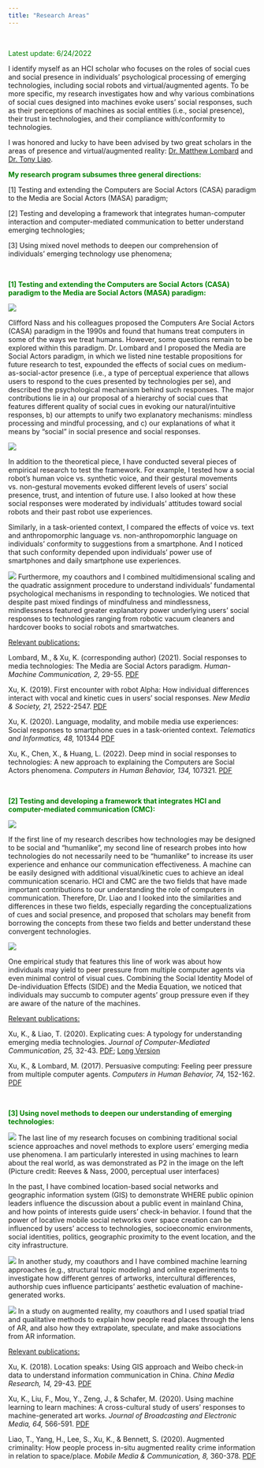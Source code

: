 ```yaml
---
title: "Research Areas"
---
```


&nbsp;
&nbsp;

<font color="green">Latest update: 6/24/2022</font>

I identify myself as an HCI scholar who focuses on the roles of social cues and social presence in individuals’ psychological processing of emerging technologies, including social robots and virtual/augmented agents. To be more specific, my research investigates how and why various combinations of social cues designed into machines evoke users’ social responses, such as their perceptions of machines as social entities (i.e., social presence), their trust in technologies, and their compliance with/conformity to technologies. 

I was honored and lucky to have been advised by two great scholars in the areas of presence and virtual/augmented reality: [Dr. Matthew Lombard](https://klein.temple.edu/faculty/matthew-lombard) and [Dr. Tony Liao](https://www.uhcougarlab.com/aboutus). 

<font color="green">**My research program subsumes three general directions:**</font>

[1] Testing and extending the Computers are Social Actors (CASA) paradigm to the Media are Social Actors (MASA) paradigm;

[2] Testing and developing a framework that integrates human-computer interaction and computer-mediated communication to better understand emerging technologies;

[3] Using mixed novel methods to deepen our comprehension of individuals’ emerging technology use phenomena;

&nbsp;
&nbsp;

<font color="green">**[1] Testing and extending the Computers are Social Actors (CASA) paradigm to the Media are Social Actors (MASA) paradigm:**</font>

![](images/masa2.png)

Clifford Nass and his colleagues proposed the Computers Are Social Actors (CASA) paradigm in the 1990s and found that humans treat computers in some of the ways we treat humans. However, some questions remain to be explored within this paradigm. Dr. Lombard and I proposed the Media are Social Actors paradigm, in which we listed nine testable propositions for future research to test, expounded the effects of social cues on medium-as-social-actor presence (i.e., a type of perceptual experience that allows users to respond to the cues presented by technologies per se), and described the psychological mechanism behind such responses. The major contributions lie in a) our proposal of a hierarchy of social cues that features different quality of social cues in evoking our natural/intuitive responses, b) our attempts to unify two explanatory mechanisms: mindless processing and mindful processing, and c) our explanations of what it means by “social” in social presence and social responses. 

![](images/robot.png)

In addition to the theoretical piece, I have conducted several pieces of empirical research to test the framework. For example, I tested how a social robot’s human voice vs. synthetic voice, and their gestural movements vs. non-gestural movements evoked different levels of users’ social presence, trust, and intention of future use. I also looked at how these social responses were moderated by individuals’ attitudes toward social robots and their past robot use experiences. 
 
Similarly, in a task-oriented context, I compared the effects of voice vs. text and anthropomorphic language vs. non-anthropomorphic language on individuals’ conformity to suggestions from a smartphone. And I noticed that such conformity depended upon individuals’ power use of smartphones and daily smartphone use experiences. 
 
![](images/multidimensional.png)
Furthermore, my coauthors and I combined multidimensional scaling and the quadratic assignment procedure to understand individuals’ fundamental psychological mechanisms in responding to technologies. We noticed that despite past mixed findings of mindfulness and mindlessness, mindlessness featured greater explanatory power underlying users’ social responses to technologies ranging from robotic vacuum cleaners and hardcover books to social robots and smartwatches. 


<u>Relevant publications:</u>

Lombard, M., & Xu, K. (corresponding author) (2021). Social responses to media technologies: The Media are Social Actors paradigm. *Human-Machine Communication, 2,* 29-55. [PDF](publications/Lombard & Xu 2021 Social Responses to Media Technologies in the 21st Century_ The M.pdf)

Xu, K. (2019). First encounter with robot Alpha: How individual differences interact with vocal and kinetic cues in users’ social responses. *New Media & Society, 21,* 2522-2547. [PDF](publications/Xu 2019 Robot alpha.pdf)

Xu, K. (2020). Language, modality, and mobile media use experiences: Social responses to smartphone cues in a task-oriented context. *Telematics and Informatics, 48,* 101344 [PDF](publications/Xu 2020 Mobile phone study.pdf)

Xu, K., Chen, X., & Huang, L. (2022). Deep mind in social responses to technologies: A new approach to explaining the Computers are Social Actors phenomena. *Computers in Human Behavior, 134,* 107321. [PDF](publications/Xu et al. 2022 Deep mind in social responses.pdf)

&nbsp;
&nbsp;

<font color="green">**[2] Testing and developing a framework that integrates HCI and computer-mediated communication (CMC):**</font>

![](images/JCMC.png)

If the first line of my research describes how technologies may be designed to be social and “humanlike”, my second line of research probes into how technologies do not necessarily need to be “humanlike” to increase its user experience and enhance our communication effectiveness. A machine can be easily designed with additional visual/kinetic cues to achieve an ideal communication scenario. HCI and CMC are the two fields that have made important contributions to our understanding the role of computers in communication. Therefore, Dr. Liao and I looked into the similarities and differences in these two fields, especially regarding the conceptualizations of cues and social presence, and proposed that scholars may benefit from borrowing the concepts from these two fields and better understand these convergent technologies. 
 
![](images/SIDEme.png)

One empirical study that features this line of work was about how individuals may yield to peer pressure from multiple computer agents via even minimal control of visual cues. Combining the Social Identity Model of De-individuation Effects (SIDE) and the Media Equation, we noticed that individuals may succumb to computer agents’ group pressure even if they are aware of the nature of the machines. 


<u>Relevant publications:</u>

Xu, K., & Liao, T. (2020). Explicating cues: A typology for understanding emerging media technologies. *Journal of Computer-Mediated Communication, 25,* 32-43. [PDF](publications/Xu & Liao Explicating Cues JCMC.pdf); [Long Version](publications/ICA paper 5.30 Kun & Tony.pdf) 

Xu, K., & Lombard, M. (2017). Persuasive computing: Feeling peer pressure from multiple computer agents. *Computers in Human Behavior, 74,* 152-162. [PDF](publications/Xu_Lombard_Persuasive computing.pdf)

&nbsp;
&nbsp;

<font color="green">**[3] Using novel methods to deepen our understanding of emerging technologies:**</font>

![](images/Reevespicture.png)
The last line of my research focuses on combining traditional social science approaches and novel methods to explore users’ emerging media use phenomena. I am particularly interested in using machines to learn about the real world, as was demonstrated as P2 in the image on the left (Picture credit: Reeves & Nass, 2000, perceptual user interfaces)

In the past, I have combined location-based social networks and geographic information system (GIS) to demonstrate WHERE public opinion leaders influence the discussion about a public event in mainland China, and how points of interests guide users’ check-in behavior. I found that the power of locative mobile social networks over space creation can be influenced by users’ access to technologies, socioeconomic environments, social identities, politics, geographic proximity to the event location, and the city infrastructure. 
 
![](images/stm.png)
In another study, my coauthors and I have combined machine learning approaches (e.g., structural topic modeling) and online experiments to investigate how different genres of artworks, intercultural differences, authorship cues influence participants’ aesthetic evaluation of machine-generated works. 
 
![](images/AR map.png)
In a study on augmented reality, my coauthors and I used spatial triad and qualitative methods to explain how people read places through the lens of AR, and also how they extrapolate, speculate, and make associations from AR information. 

<u>Relevant publications:</u>

Xu, K. (2018). Location speaks: Using GIS approach and Weibo check-in data to understand information communication in China. *China Media Research, 14,* 29-43. [PDF](publications/Xu Location speaks.pdf) 

Xu, K., Liu, F., Mou, Y., Zeng, J., & Schafer, M. (2020). Using machine learning to learn machines: A cross-cultural study of users’ responses to machine-generated art works. *Journal of Broadcasting and Electronic Media, 64,* 566-591. [PDF](publications/Xu et al. 2020 Using Machine Learning to Learn Machines A Cross Cultural Study of Users Responses to Machine Generated Artworks.pdf)

Liao, T., Yang, H., Lee, S., Xu, K., & Bennett, S. (2020). Augmented criminality: How people process in-situ augmented reality crime information in relation to space/place. *Mobile Media & Communication, 8,* 360-378. [PDF](publications/liao et al. augmented reality.pdf)
